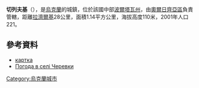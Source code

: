 {{coord|49|59|35|N|32|45|59|E|scale:100000_region:UA|display=title}}

'''切列夫基'''（{{lang-uk|Черевки}}），是[[烏克蘭|烏克蘭]]的城鎮，位於該國中部[[波爾塔瓦州|波爾塔瓦州]]，由[[奧爾日齊亞區|奧爾日齊亞區]]負責管轄，距離[[拉濟爾基|拉濟爾基]]28公里，面積1.14平方公里，海拔高度110米，2001年人口221。

==參考資料==
*[http://gska2.rada.gov.ua/pls/z7502/A005?rdat1=16.02.2009&rf7571=26251 картка]{{dead link|date=2017年11月 |bot=InternetArchiveBot |fix-attempted=yes }}
* [http://weather.in.ua/ua/poltavskaja/28211 Погода в селі Черевки] {{Wayback|url=http://weather.in.ua/ua/poltavskaja/28211 |date=20160305211102 }}

{{Ukraine-geo-stub}}
[[Category:烏克蘭城市|Category:烏克蘭城市]]